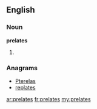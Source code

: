 ==English==

===Noun===
'''prelates'''

# {{plural of|[[prelate]]}}

===Anagrams===
* [[Pterelas#English|Pterelas]]
* [[replates#English|replates]]

[[ar:prelates]]
[[fr:prelates]]
[[my:prelates]]